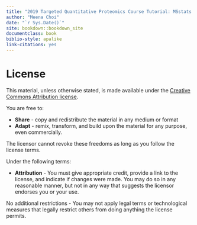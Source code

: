 ```yaml
---
title: "2019 Targeted Quantitative Proteomics Course Tutorial: MSstats for statistical analysis"
author: "Meena Choi"
date: "`r Sys.Date()`"
site: bookdown::bookdown_site
documentclass: book
biblio-style: apalike
link-citations: yes
---
```


# License {-}


This material, unless otherwise stated, is made available under the
[Creative Commons Attribution
license](https://creativecommons.org/licenses/by/4.0/).

You are free to:

* **Share** - copy and redistribute the material in any medium or format
* **Adapt** - remix, transform, and build upon the material for any
  purpose, even commercially.

The licensor cannot revoke these freedoms as long as you follow the license terms.

Under the following terms:

* **Attribution** - You must give appropriate credit, provide a link
  to the license, and indicate if changes were made. You may do so in
  any reasonable manner, but not in any way that suggests the licensor
  endorses you or your use.

No additional restrictions - You may not apply legal terms or
technological measures that legally restrict others from doing
anything the license permits.



